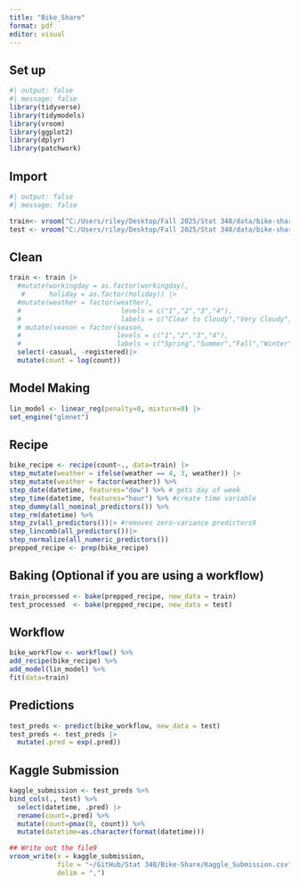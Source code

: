 ```yaml
---
title: "Bike_Share"
format: pdf
editor: visual
---
```


## Set up

```r
#| output: false
#| message: false
library(tidyverse)
library(tidymodels)
library(vroom)
library(ggplot2)
library(dplyr)
library(patchwork)

```

## Import

```r
#| output: false
#| message: false

train<- vroom("C:/Users/riley/Desktop/Fall 2025/Stat 348/data/bike-sharing-demand/train.csv")
test <- vroom("C:/Users/riley/Desktop/Fall 2025/Stat 348/data/bike-sharing-demand/test.csv")
```

## Clean

```r
train <- train |>
  #mutate(workingday = as.factor(workingday),
   #      holiday = as.factor(holiday)) |>
  #mutate(weather = factor(weather), 
  #                         levels = c("1","2","3","4"),
  #                         labels = c("Clear to Cloudy","Very Cloudy","Percipitation","Heavy Percipitation"))) |>
  # mutate(season = factor(season,
  #                        levels = c("1","2","3","4"),
  #                        labels = c("Spring","Summer","Fall","Winter"))) |>
  select(-casual, -registered)|>
  mutate(count = log(count))
```

## Model Making

```r
lin_model <- linear_reg(penalty=0, mixture=0) |>
set_engine("glmnet")
```

## Recipe

```r
bike_recipe <- recipe(count~., data=train) |>
step_mutate(weather = ifelse(weather == 4, 3, weather)) |> 
step_mutate(weather = factor(weather)) %>%
step_date(datetime, features="dow") %>% # gets day of week
step_time(datetime, features="hour") %>% #create time variable
step_dummy(all_nominal_predictors()) %>%
step_rm(datetime) %>% 
step_zv(all_predictors())|> #removes zero-variance predictors9
step_lincomb(all_predictors())|>
step_normalize(all_numeric_predictors())
prepped_recipe <- prep(bike_recipe)
```

## Baking (Optional if you are using a workflow)

```r
train_processed <- bake(prepped_recipe, new_data = train)
test_processed  <- bake(prepped_recipe, new_data = test) 
```

## Workflow

```r
bike_workflow <- workflow() %>%
add_recipe(bike_recipe) %>%
add_model(lin_model) %>%
fit(data=train)
```

## Predictions

```r
test_preds <- predict(bike_workflow, new_data = test)
test_preds <- test_preds |>
  mutate(.pred = exp(.pred))
```

## Kaggle Submission

```r
kaggle_submission <- test_preds %>%
bind_cols(., test) %>% 
  select(datetime, .pred) |>
  rename(count=.pred) %>%  
  mutate(count=pmax(0, count)) %>% 
  mutate(datetime=as.character(format(datetime)))

## Write out the file9
vroom_write(x = kaggle_submission, 
            file = "~/GitHub/Stat 348/Bike-Share/Kaggle_Submission.csv", 
            delim = ",")
```
